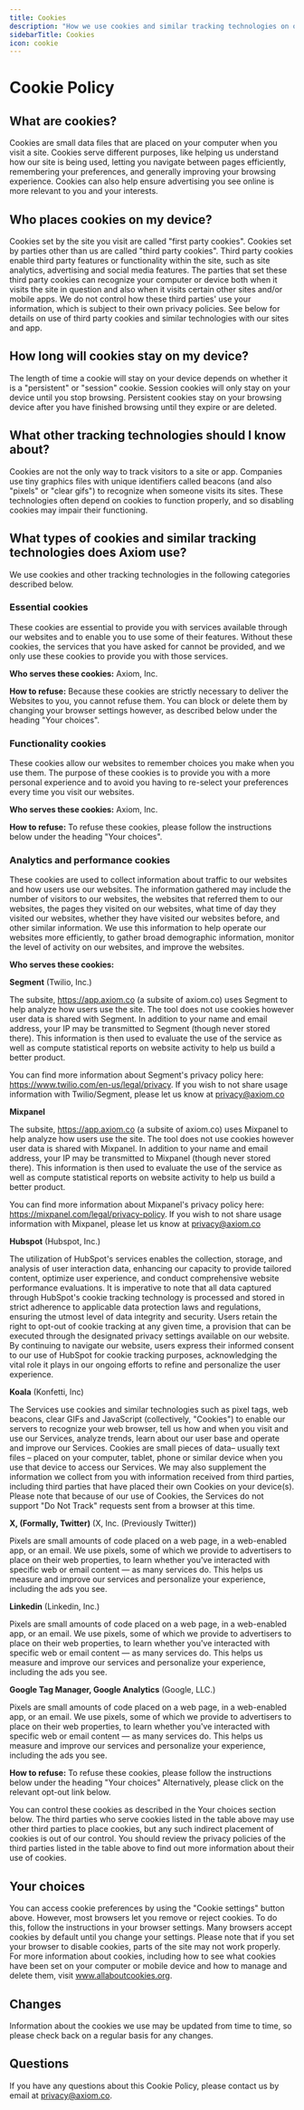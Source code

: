 ```yaml
---
title: Cookies
description: "How we use cookies and similar tracking technologies on our websites."
sidebarTitle: Cookies
icon: cookie
---
```


# Cookie Policy

## What are cookies?

Cookies are small data files that are placed on your computer when you visit a site. Cookies serve different purposes, like helping us understand how our site is being used, letting you navigate between pages efficiently, remembering your preferences, and generally improving your browsing experience. Cookies can also help ensure advertising you see online is more relevant to you and your interests.

## Who places cookies on my device?

Cookies set by the site you visit are called "first party cookies". Cookies set by parties other than us are called "third party cookies". Third party cookies enable third party features or functionality within the site, such as site analytics, advertising and social media features. The parties that set these third party cookies can recognize your computer or device both when it visits the site in question and also when it visits certain other sites and/or mobile apps. We do not control how these third parties' use your information, which is subject to their own privacy policies. See below for details on use of third party cookies and similar technologies with our sites and app.

## How long will cookies stay on my device?

The length of time a cookie will stay on your device depends on whether it is a "persistent" or "session" cookie. Session cookies will only stay on your device until you stop browsing. Persistent cookies stay on your browsing device after you have finished browsing until they expire or are deleted.

## What other tracking technologies should I know about?

Cookies are not the only way to track visitors to a site or app. Companies use tiny graphics files with unique identifiers called beacons (and also "pixels" or "clear gifs") to recognize when someone visits its sites. These technologies often depend on cookies to function properly, and so disabling cookies may impair their functioning.

## What types of cookies and similar tracking technologies does Axiom use?

We use cookies and other tracking technologies in the following categories described below.

### Essential cookies

These cookies are essential to provide you with services available through our websites and to enable you to use some of their features. Without these cookies, the services that you have asked for cannot be provided, and we only use these cookies to provide you with those services.

**Who serves these cookies:** Axiom, Inc.

**How to refuse:** Because these cookies are strictly necessary to deliver the Websites to you, you cannot refuse them. You can block or delete them by changing your browser settings however, as described below under the heading "Your choices".

### Functionality cookies

These cookies allow our websites to remember choices you make when you use them. The purpose of these cookies is to provide you with a more personal experience and to avoid you having to re-select your preferences every time you visit our websites.

**Who serves these cookies:** Axiom, Inc.

**How to refuse:** To refuse these cookies, please follow the instructions below under the heading "Your choices".

### Analytics and performance cookies

These cookies are used to collect information about traffic to our websites and how users use our websites. The information gathered may include the number of visitors to our websites, the websites that referred them to our websites, the pages they visited on our websites, what time of day they visited our websites, whether they have visited our websites before, and other similar information. We use this information to help operate our websites more efficiently, to gather broad demographic information, monitor the level of activity on our websites, and improve the websites.

**Who serves these cookies:**

**Segment** (Twilio, Inc.)

The subsite, https://app.axiom.co (a subsite of axiom.co) uses Segment to help analyze how users use the site. The tool does not use cookies however user data is shared with Segment. In addition to your name and email address, your IP may be transmitted to Segment (though never stored there). This information is then used to evaluate the use of the service as well as compute statistical reports on website activity to help us build a better product.

You can find more information about Segment's privacy policy here: https://www.twilio.com/en-us/legal/privacy. If you wish to not share usage information with Twilio/Segment, please let us know at privacy@axiom.co

**Mixpanel**

The subsite, https://app.axiom.co (a subsite of axiom.co) uses Mixpanel to help analyze how users use the site. The tool does not use cookies however user data is shared with Mixpanel. In addition to your name and email address, your IP may be transmitted to Mixpanel (though never stored there). This information is then used to evaluate the use of the service as well as compute statistical reports on website activity to help us build a better product.

You can find more information about Mixpanel's privacy policy here: https://mixpanel.com/legal/privacy-policy. If you wish to not share usage information with Mixpanel, please let us know at privacy@axiom.co

**Hubspot** (Hubspot, Inc.)

The utilization of HubSpot's services enables the collection, storage, and analysis of user interaction data, enhancing our capacity to provide tailored content, optimize user experience, and conduct comprehensive website performance evaluations. It is imperative to note that all data captured through HubSpot's cookie tracking technology is processed and stored in strict adherence to applicable data protection laws and regulations, ensuring the utmost level of data integrity and security. Users retain the right to opt-out of cookie tracking at any given time, a provision that can be executed through the designated privacy settings available on our website. By continuing to navigate our website, users express their informed consent to our use of HubSpot for cookie tracking purposes, acknowledging the vital role it plays in our ongoing efforts to refine and personalize the user experience.

**Koala** (Konfetti, Inc)

The Services use cookies and similar technologies such as pixel tags, web beacons, clear GIFs and JavaScript (collectively, "Cookies") to enable our servers to recognize your web browser, tell us how and when you visit and use our Services, analyze trends, learn about our user base and operate and improve our Services. Cookies are small pieces of data– usually text files – placed on your computer, tablet, phone or similar device when you use that device to access our Services. We may also supplement the information we collect from you with information received from third parties, including third parties that have placed their own Cookies on your device(s). Please note that because of our use of Cookies, the Services do not support "Do Not Track" requests sent from a browser at this time.

**X, (Formally, Twitter)** (X, Inc. (Previously Twitter))

Pixels are small amounts of code placed on a web page, in a web-enabled app, or an email. We use pixels, some of which we provide to advertisers to place on their web properties, to learn whether you've interacted with specific web or email content — as many services do. This helps us measure and improve our services and personalize your experience, including the ads you see.

**Linkedin** (Linkedin, Inc.)

Pixels are small amounts of code placed on a web page, in a web-enabled app, or an email. We use pixels, some of which we provide to advertisers to place on their web properties, to learn whether you've interacted with specific web or email content — as many services do. This helps us measure and improve our services and personalize your experience, including the ads you see.

**Google Tag Manager, Google Analytics** (Google, LLC.)

Pixels are small amounts of code placed on a web page, in a web-enabled app, or an email. We use pixels, some of which we provide to advertisers to place on their web properties, to learn whether you've interacted with specific web or email content — as many services do. This helps us measure and improve our services and personalize your experience, including the ads you see.

**How to refuse:** To refuse these cookies, please follow the instructions below under the heading "Your choices" Alternatively, please click on the relevant opt-out link below.

You can control these cookies as described in the Your choices section below. The third parties who serve cookies listed in the table above may use other third parties to place cookies, but any such indirect placement of cookies is out of our control. You should review the privacy policies of the third parties listed in the table above to find out more information about their use of cookies.

## Your choices

You can access cookie preferences by using the "Cookie settings" button above. However, most browsers let you remove or reject cookies. To do this, follow the instructions in your browser settings. Many browsers accept cookies by default until you change your settings. Please note that if you set your browser to disable cookies, parts of the site may not work properly. For more information about cookies, including how to see what cookies have been set on your computer or mobile device and how to manage and delete them, visit www.allaboutcookies.org.

## Changes

Information about the cookies we use may be updated from time to time, so please check back on a regular basis for any changes.

## Questions

If you have any questions about this Cookie Policy, please contact us by email at privacy@axiom.co.